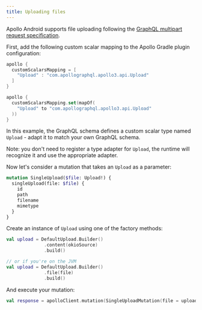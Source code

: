 ```yaml
---
title: Uploading files
---
```


Apollo Android supports file uploading following
the [GraphQL multipart request specification](https://github.com/jaydenseric/graphql-multipart-request-spec).

First, add the following custom scalar mapping to the Apollo Gradle plugin configuration:

<MultiCodeBlock>

```groovy:title=build.gradle
apollo {
  customScalarsMapping = [
    "Upload" : "com.apollographql.apollo3.api.Upload"
  ]
}
```

```kotlin:title=build.gradle.kts
apollo {
  customScalarsMapping.set(mapOf(
    "Upload" to "com.apollographql.apollo3.api.Upload"
  ))
}
```
</MultiCodeBlock>

In this example, the GraphQL schema defines a custom scalar type named `Upload` - adapt it to match your own GraphQL
schema.

Note: you don't need to register a type adapter for `Upload`, the runtime will recognize it and use the appropriate
adapter.

Now let's consider a mutation that takes an `Upload` as a parameter:

```graphql
mutation SingleUpload($file: Upload!) {
  singleUpload(file: $file) {
    id
    path
    filename
    mimetype
  }
}
```

Create an instance of `Upload` using one of the factory methods:

```kotlin
val upload = DefaultUpload.Builder()
              .content(okioSource)
              .build()

// or if you're on the JVM
val upload = DefaultUpload.Builder()
              .file(file)
              .build()
```

And execute your mutation:

```kotlin
val response = apolloClient.mutation(SingleUploadMutation(file = upload)).execute()
```
